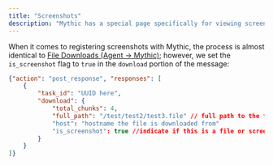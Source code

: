 ```yaml
---
title: "Screenshots"
description: "Mythic has a special page specifically for viewing screenshots by clicking the camera icon at the top of any of the pages."
---
```



When it comes to registering screenshots with Mythic, the process is almost identical to [File Downloads (Agent -> Mythic)](/version-2.3/customizing/hooking-features/download); however, we set the `is_screenshot` flag to `true` in the `download` portion of the message:

```json
{"action": "post_response", "responses": [
    {
        "task_id": "UUID here",
        "download": {
            "total_chunks": 4,
            "full_path": "/test/test2/test3.file" // full path to the file downloaded
            "host": "hostname the file is downloaded from"
            "is_screenshot": true //indicate if this is a file or screenshot
        }
    }
]}
```
